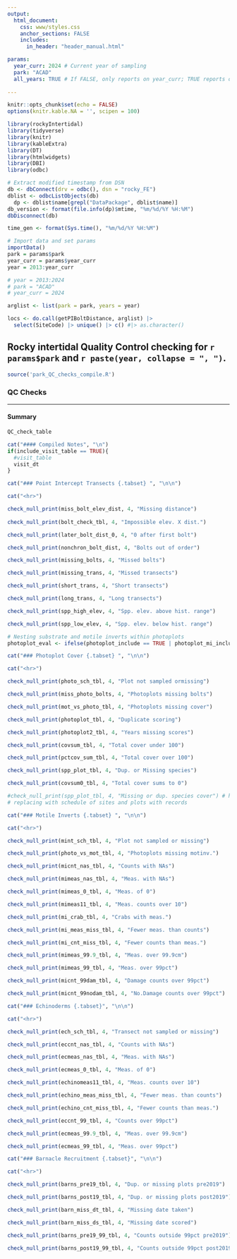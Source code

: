 ```yaml
---
output:
  html_document:
    css: www/styles.css
    anchor_sections: FALSE
    includes:
      in_header: "header_manual.html"

params:
  year_curr: 2024 # Current year of sampling
  park: "ACAD"
  all_years: TRUE # If FALSE, only reports on year_curr; TRUE reports on all years; Not fully enabled for FALSE yet.
  
---
```

```r
knitr::opts_chunk$set(echo = FALSE)
options(knitr.kable.NA = '', scipen = 100)
```

```r
library(rockyIntertidal)
library(tidyverse)
library(knitr)
library(kableExtra)
library(DT)
library(htmlwidgets)
library(DBI)
library(odbc)

# Extract modified timestamp from DSN
db <- dbConnect(drv = odbc(), dsn = "rocky_FE")
dblist <- odbcListObjects(db)
  dp <- dblist$name[grepl("DataPackage", dblist$name)]
db_version <- format(file.info(dp)$mtime, "%m/%d/%Y %H:%M")
dbDisconnect(db)

time_gen <- format(Sys.time(), "%m/%d/%Y %H:%M")

# Import data and set params
importData()
park = params$park
year_curr = params$year_curr
year = 2013:year_curr

# year = 2013:2024
# park = "ACAD"
# year_curr = 2024

arglist <- list(park = park, years = year)

locs <- do.call(getPIBoltDistance, arglist) |>
  select(SiteCode) |> unique() |> c() #|> as.character()

```

Rocky intertidal Quality Control checking for `r params$park` and `r paste(year, collapse = ", ")`.  {.tabset .tabset-pills}
---
```r
source('park_QC_checks_compile.R')
```


### QC Checks {.tabset}

<hr>

#### Summary {.tabset}
```r
QC_check_table
```

```r
cat("#### Compiled Notes", "\n")
if(include_visit_table == TRUE){
  #visit_table
  visit_dt
}
```

```r
cat("### Point Intercept Transects {.tabset} ", "\n\n")

cat("<hr>")

check_null_print(miss_bolt_elev_dist, 4, "Missing distance")
  
check_null_print(bolt_check_tbl, 4, "Impossible elev. X dist.")

check_null_print(later_bolt_dist_0, 4, "0 after first bolt")

check_null_print(nonchron_bolt_dist, 4, "Bolts out of order")

check_null_print(missing_bolts, 4, "Missed bolts")

check_null_print(missing_trans, 4, "Missed transects")

check_null_print(short_trans, 4, "Short transects")

check_null_print(long_trans, 4, "Long transects")

check_null_print(spp_high_elev, 4, "Spp. elev. above hist. range")

check_null_print(spp_low_elev, 4, "Spp. elev. below hist. range")
```


```r
# Nesting substrate and motile inverts within photoplots
photoplot_eval <- ifelse(photoplot_include == TRUE | photoplot_mi_include == TRUE, TRUE, FALSE)
```

```r
cat("### Photoplot Cover {.tabset} ", "\n\n")

cat("<hr>")

check_null_print(photo_sch_tbl, 4, "Plot not sampled ormissing")

check_null_print(miss_photo_bolts, 4, "Photoplots missing bolts")

check_null_print(mot_vs_photo_tbl, 4, "Photoplots missing cover")

check_null_print(photoplot_tbl, 4, "Duplicate scoring")

check_null_print(photoplot2_tbl, 4, "Years missing scores")

check_null_print(covsum_tbl, 4, "Total cover under 100")

check_null_print(pctcov_sum_tbl, 4, "Total cover over 100")

check_null_print(spp_plot_tbl, 4, "Dup. or Missing species")

check_null_print(covsum0_tbl, 4, "Total cover sums to 0")

#check_null_print(spp_plot_tbl, 4, "Missing or dup. species cover") # hard to make sense of this one; 
# replacing with schedule of sites and plots with records

```

```r
cat("### Motile Inverts {.tabset} ", "\n\n")

cat("<hr>")

check_null_print(mint_sch_tbl, 4, "Plot not sampled or missing")

check_null_print(photo_vs_mot_tbl, 4, "Photoplots missing motinv.")

check_null_print(micnt_nas_tbl, 4, "Counts with NAs")

check_null_print(mimeas_nas_tbl, 4, "Meas. with NAs")

check_null_print(mimeas_0_tbl, 4, "Meas. of 0")

check_null_print(mimeas11_tbl, 4, "Meas. counts over 10")

check_null_print(mi_crab_tbl, 4, "Crabs with meas.")

check_null_print(mi_meas_miss_tbl, 4, "Fewer meas. than counts")

check_null_print(mi_cnt_miss_tbl, 4, "Fewer counts than meas.")

check_null_print(mimeas_99.9_tbl, 4, "Meas. over 99.9cm")

check_null_print(mimeas_99_tbl, 4, "Meas. over 99pct")

check_null_print(micnt_99dam_tbl, 4, "Damage counts over 99pct")

check_null_print(micnt_99nodam_tbl, 4, "No.Damage counts over 99pct")


```

```r
cat("### Echinoderms {.tabset}", "\n\n")

cat("<hr>")

check_null_print(ech_sch_tbl, 4, "Transect not sampled or missing")

check_null_print(eccnt_nas_tbl, 4, "Counts with NAs")

check_null_print(ecmeas_nas_tbl, 4, "Meas. with NAs")

check_null_print(ecmeas_0_tbl, 4, "Meas. of 0")

check_null_print(echinomeas11_tbl, 4, "Meas. counts over 10")

check_null_print(echino_meas_miss_tbl, 4, "Fewer meas. than counts")

check_null_print(echino_cnt_miss_tbl, 4, "Fewer counts than meas.")

check_null_print(eccnt_99_tbl, 4, "Counts over 99pct")

check_null_print(ecmeas_99.9_tbl, 4, "Meas. over 99.9cm")

check_null_print(ecmeas_99_tbl, 4, "Meas. over 99pct")


```


```r
cat("### Barnacle Recruitment {.tabset}", "\n\n")

cat("<hr>")

check_null_print(barns_pre19_tbl, 4, "Dup. or missing plots pre2019")

check_null_print(barns_post19_tbl, 4, "Dup. or missing plots post2019")

check_null_print(barn_miss_dt_tbl, 4, "Missing date taken")

check_null_print(barn_miss_ds_tbl, 4, "Missing date scored")

check_null_print(barns_pre19_99_tbl, 4, "Counts outside 99pct pre2019")

check_null_print(barns_post19_99_tbl, 4, "Counts outside 99pct post2019")

```



